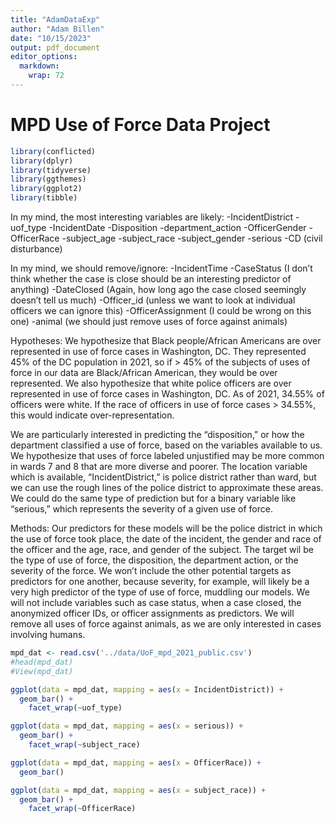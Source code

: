 ```yaml
---
title: "AdamDataExp"
author: "Adam Billen"
date: "10/15/2023"
output: pdf_document
editor_options: 
  markdown: 
    wrap: 72
---
```


# MPD Use of Force Data Project

```r
library(conflicted)
library(dplyr)
library(tidyverse)
library(ggthemes)
library(ggplot2)
library(tibble)
```

In my mind, the most interesting variables are likely: -IncidentDistrict
-uof_type -IncidentDate -Disposition -department_action -OfficerGender
-OfficerRace -subject_age -subject_race -subject_gender -serious -CD
(civil disturbance)

In my mind, we should remove/ignore: -IncidentTime -CaseStatus (I don't
think whether the case is close should be an interesting predictor of
anything) -DateClosed (Again, how long ago the case closed seemingly
doesn't tell us much) -Officer_id (unless we want to look at individual
officers we can ignore this) -OfficerAssignment (I could be wrong on
this one) -animal (we should just remove uses of force against animals)

Hypotheses: We hypothesize that Black people/African Americans are over
represented in use of force cases in Washington, DC. They represented
45% of the DC population in 2021, so if \> 45% of the subjects of uses
of force in our data are Black/African American, they would be over
represented. We also hypothesize that white police officers are over
represented in use of force cases in Washington, DC. As of 2021, 34.55%
of officers were white. If the race of officers in use of force cases \>
34.55%, this would indicate over-representation.

We are particularly interested in predicting the "disposition," or how
the department classified a use of force, based on the variables
available to us. We hypothesize that uses of force labeled unjustified
may be more common in wards 7 and 8 that are more diverse and poorer.
The location variable which is available, "IncidentDistrict," is police
district rather than ward, but we can use the rough lines of the police
district to approximate these areas. We could do the same type of
prediction but for a binary variable like "serious," which represents
the severity of a given use of force.

Methods: Our predictors for these models will be the police district in
which the use of force took place, the date of the incident, the gender
and race of the officer and the age, race, and gender of the subject.
The target wil be the type of use of force, the disposition, the
department action, or the severity of the force. We won't include the
other potential targets as predictors for one another, because severity,
for example, will likely be a very high predictor of the type of use of
force, muddling our models. We will not include variables such as case
status, when a case closed, the anonymized officer IDs, or officer
assignments as predictors. We will remove all uses of force against
animals, as we are only interested in cases involving humans.

```r
mpd_dat <- read.csv('../data/UoF_mpd_2021_public.csv')
#head(mpd_dat)
#View(mpd_dat)

ggplot(data = mpd_dat, mapping = aes(x = IncidentDistrict)) + 
  geom_bar() +
    facet_wrap(~uof_type)

```

```r
ggplot(data = mpd_dat, mapping = aes(x = serious)) + 
  geom_bar() +
    facet_wrap(~subject_race)

```

```r
ggplot(data = mpd_dat, mapping = aes(x = OfficerRace)) + 
  geom_bar()

```

```r
ggplot(data = mpd_dat, mapping = aes(x = subject_race)) + 
  geom_bar() +
    facet_wrap(~OfficerRace)
```
